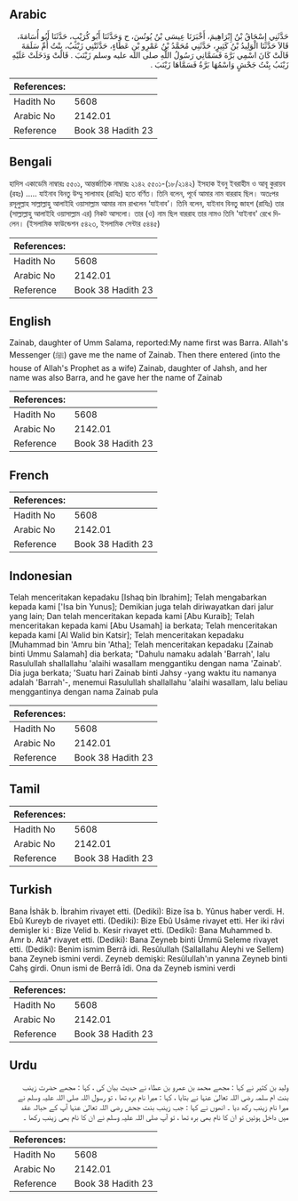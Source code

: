## Arabic


<div dir="rtl" lang="ar" style={{fontSize:'larger',backgroundColor:'#f8f9fa',padding:20}}>
حَدَّثَنِي إِسْحَاقُ بْنُ إِبْرَاهِيمَ، أَخْبَرَنَا عِيسَى بْنُ يُونُسَ، ح وَحَدَّثَنَا أَبُو كُرَيْبٍ، حَدَّثَنَا أَبُو أُسَامَةَ، قَالاَ حَدَّثَنَا الْوَلِيدُ بْنُ كَثِيرٍ، حَدَّثَنِي مُحَمَّدُ بْنُ عَمْرِو بْنِ عَطَاءٍ، حَدَّثَتْنِي زَيْنَبُ، بِنْتُ أُمِّ سَلَمَةَ قَالَتْ كَانَ اسْمِي بَرَّةَ فَسَمَّانِي رَسُولُ اللَّهِ صلى الله عليه وسلم زَيْنَبَ ‏.‏ قَالَتْ وَدَخَلَتْ عَلَيْهِ زَيْنَبُ بِنْتُ جَحْشٍ وَاسْمُهَا بَرَّةُ فَسَمَّاهَا زَيْنَبَ ‏.‏
</div>
<div style={{backgroundColor:'#f8f9fa',padding:20, marginBottom: 10}}><table> <thead> <tr> <th>References:</th> <th></th> </tr> </thead> <tbody><tr><td>Hadith No</td><td>5608</td></tr><tr><td>Arabic No</td><td>2142.01</td></tr><tr><td>Reference</td><td>Book 38 Hadith 23</td></tr></tbody></table></div>

## Bengali


<div dir="ltr" lang="bn" style={{fontSize:'larger',backgroundColor:'#f8f9fa',padding:20}}>
হাদিস একাডেমি নাম্বারঃ ৫৫০১, আন্তর্জাতিক নাম্বারঃ ২১৪২ ৫৫০১-(১৮/২১৪২) ইসহাক ইবনু ইবরাহীম ও আবূ কুরায়ব (রহঃ) ..... যাইনাব বিনতু উম্মু সালামাহ (রাযিঃ) হতে বর্ণিত। তিনি বলেন, পূর্বে আমার নাম বাররাহ ছিল। অতঃপর রসূলুল্লাহ সাল্লাল্লাহু আলাইহি ওয়াসাল্লাম আমার নাম রাখলেন ‘যাইনাব’। তিনি বলেন, যাইনাব বিনতু জাহশ (রাযিঃ) তার (সাল্লাল্লাহু আলাইহি ওয়াসাল্লাম এর) নিকট আসলো। তার (ও) নাম ছিল বাররাহ তার নামও তিনি 'যাইনাব' রেখে দিলেন। (ইসলামিক ফাউন্ডেশন ৫৪২৩, ইসলামিক সেন্টার ৫৪৪৫)
</div>
<div style={{backgroundColor:'#f8f9fa',padding:20, marginBottom: 10}}><table> <thead> <tr> <th>References:</th> <th></th> </tr> </thead> <tbody><tr><td>Hadith No</td><td>5608</td></tr><tr><td>Arabic No</td><td>2142.01</td></tr><tr><td>Reference</td><td>Book 38 Hadith 23</td></tr></tbody></table></div>

## English


<div dir="ltr" lang="en" style={{fontSize:'larger',backgroundColor:'#f8f9fa',padding:20}}>
Zainab, daughter of Umm Salama, reported:My name first was Barra. Allah's Messenger (ﷺ) gave me the name of Zainab. Then there entered (into the house of Allah's Prophet as a wife) Zainab, daughter of Jahsh, and her name was also Barra, and he gave her the name of Zainab
</div>
<div style={{backgroundColor:'#f8f9fa',padding:20, marginBottom: 10}}><table> <thead> <tr> <th>References:</th> <th></th> </tr> </thead> <tbody><tr><td>Hadith No</td><td>5608</td></tr><tr><td>Arabic No</td><td>2142.01</td></tr><tr><td>Reference</td><td>Book 38 Hadith 23</td></tr></tbody></table></div>

## French


<div dir="ltr" lang="fr" style={{fontSize:'larger',backgroundColor:'#f8f9fa',padding:20}}>

</div>
<div style={{backgroundColor:'#f8f9fa',padding:20, marginBottom: 10}}><table> <thead> <tr> <th>References:</th> <th></th> </tr> </thead> <tbody><tr><td>Hadith No</td><td>5608</td></tr><tr><td>Arabic No</td><td>2142.01</td></tr><tr><td>Reference</td><td>Book 38 Hadith 23</td></tr></tbody></table></div>

## Indonesian


<div dir="ltr" lang="id" style={{fontSize:'larger',backgroundColor:'#f8f9fa',padding:20}}>
Telah menceritakan kepadaku [Ishaq bin Ibrahim]; Telah mengabarkan kepada kami ['Isa bin Yunus]; Demikian juga telah diriwayatkan dari jalur yang lain; Dan telah menceritakan kepada kami [Abu Kuraib]; Telah menceritakan kepada kami [Abu Usamah] ia berkata; Telah menceritakan kepada kami [Al Walid bin Katsir]; Telah menceritakan kepadaku [Muhammad bin 'Amru bin 'Atha]; Telah menceritakan kepadaku [Zainab binti Ummu Salamah] dia berkata; "Dahulu namaku adalah 'Barrah', lalu Rasulullah shallallahu 'alaihi wasallam menggantiku dengan nama 'Zainab'. Dia juga berkata; 'Suatu hari Zainab binti Jahsy -yang waktu itu namanya adalah 'Barrah'-, menemui Rasulullah shallallahu 'alaihi wasallam, lalu beliau menggantinya dengan nama Zainab pula
</div>
<div style={{backgroundColor:'#f8f9fa',padding:20, marginBottom: 10}}><table> <thead> <tr> <th>References:</th> <th></th> </tr> </thead> <tbody><tr><td>Hadith No</td><td>5608</td></tr><tr><td>Arabic No</td><td>2142.01</td></tr><tr><td>Reference</td><td>Book 38 Hadith 23</td></tr></tbody></table></div>

## Tamil


<div dir="ltr" lang="ta" style={{fontSize:'larger',backgroundColor:'#f8f9fa',padding:20}}>

</div>
<div style={{backgroundColor:'#f8f9fa',padding:20, marginBottom: 10}}><table> <thead> <tr> <th>References:</th> <th></th> </tr> </thead> <tbody><tr><td>Hadith No</td><td>5608</td></tr><tr><td>Arabic No</td><td>2142.01</td></tr><tr><td>Reference</td><td>Book 38 Hadith 23</td></tr></tbody></table></div>

## Turkish


<div dir="ltr" lang="tr" style={{fontSize:'larger',backgroundColor:'#f8f9fa',padding:20}}>
Bana İshâk b. İbrahim rivayet etti. (Dediki): Bize îsa b. Yûnus haber verdi. H. Ebû Kureyb de rivayet etti. (Dediki): Bize Ebû Usâme rivayet etti. Her iki râvi demişler ki : Bize Velid b. Kesir rivayet etti. (Dediki): Bana Muhammed b. Amr b. Atâ* rivayet etti. (Dediki): Bana Zeyneb binti Ümmü Seleme rivayet etti. (Dediki): Benim ismim Berrâ idi. Resûlullah (Sallallahu Aleyhi ve Sellem) bana Zeyneb ismini verdi. Zeyneb demişki: Resûlullah'ın yanına Zeyneb binti Cahş girdi. Onun ismi de Berrâ îdi. Ona da Zeyneb ismini verdi
</div>
<div style={{backgroundColor:'#f8f9fa',padding:20, marginBottom: 10}}><table> <thead> <tr> <th>References:</th> <th></th> </tr> </thead> <tbody><tr><td>Hadith No</td><td>5608</td></tr><tr><td>Arabic No</td><td>2142.01</td></tr><tr><td>Reference</td><td>Book 38 Hadith 23</td></tr></tbody></table></div>

## Urdu


<div dir="rtl" lang="ur" style={{fontSize:'larger',backgroundColor:'#f8f9fa',padding:20}}>
ولید بن کثیر نے کہا : مجھے محمد بن عمرو بن عطاء نے حدیث بیان کی ، کہا : مجھے حضرت زینب بنت ام سلمہ رضی اللہ تعالیٰ عنہا نے بتایا ، کہا : میرا نام برہ تھا ، تو رسول اللہ صلی اللہ علیہ وسلم نے میرا نام زینب رکھ دیا ۔ انھوں نے کہا : جب زینب بنت جحش رضی اللہ تعالیٰ عنہا آپ کے حبالہ عقد میں داخل ہوئیں تو ان کا نام بھی برہ تھا ، تو آپ صلی اللہ علیہ وسلم نے ان کا نام بھی زینب رکھا ۔
</div>
<div style={{backgroundColor:'#f8f9fa',padding:20, marginBottom: 10}}><table> <thead> <tr> <th>References:</th> <th></th> </tr> </thead> <tbody><tr><td>Hadith No</td><td>5608</td></tr><tr><td>Arabic No</td><td>2142.01</td></tr><tr><td>Reference</td><td>Book 38 Hadith 23</td></tr></tbody></table></div>